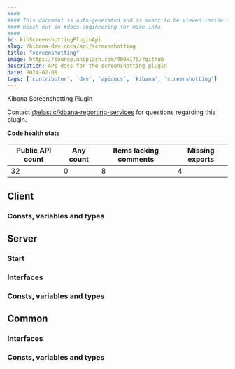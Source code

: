 ```yaml
---
####
#### This document is auto-generated and is meant to be viewed inside our experimental, new docs system.
#### Reach out in #docs-engineering for more info.
####
id: kibScreenshottingPluginApi
slug: /kibana-dev-docs/api/screenshotting
title: "screenshotting"
image: https://source.unsplash.com/400x175/?github
description: API docs for the screenshotting plugin
date: 2024-02-08
tags: ['contributor', 'dev', 'apidocs', 'kibana', 'screenshotting']
---
```


Kibana Screenshotting Plugin

Contact [@elastic/kibana-reporting-services](https://github.com/orgs/elastic/teams/kibana-reporting-services) for questions regarding this plugin.

**Code health stats**

| Public API count  | Any count | Items lacking comments | Missing exports |
|-------------------|-----------|------------------------|-----------------|
| 32 | 0 | 8 | 4 |

## Client

### Consts, variables and types
<DocDefinitionList data={screenshottingObj.client.misc}/>

## Server

### Start
<DocDefinitionList data={[screenshottingObj.server.start]}/>

### Interfaces
<DocDefinitionList data={screenshottingObj.server.interfaces}/>

### Consts, variables and types
<DocDefinitionList data={screenshottingObj.server.misc}/>

## Common

### Interfaces
<DocDefinitionList data={screenshottingObj.common.interfaces}/>

### Consts, variables and types
<DocDefinitionList data={screenshottingObj.common.misc}/>

